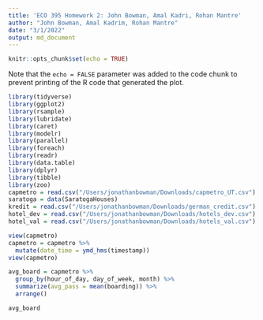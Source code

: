 ```yaml
---
title: 'ECO 395 Homework 2: John Bowman, Amal Kadri, Rohan Mantre'
author: "John Bowman, Amal Kadrim, Rohan Mantre"
date: "3/1/2022"
output: md_document
---
```


```r
knitr::opts_chunk$set(echo = TRUE)
```

Note that the `echo = FALSE` parameter was added to the code chunk to prevent printing of the R code that generated the plot.

```r
library(tidyverse)
library(ggplot2)
library(rsample)
library(lubridate)
library(caret)
library(modelr)
library(parallel)
library(foreach)
library(readr)
library(data.table)
library(dplyr)
library(tibble)
library(zoo)
capmetro = read.csv("/Users/jonathanbowman/Downloads/capmetro_UT.csv")
saratoga = data(SaratogaHouses)
kredit = read.csv("/Users/jonathanbowman/Downloads/german_credit.csv")
hotel_dev = read.csv("/Users/jonathanbowman/Downloads/hotels_dev.csv")
hotel_val = read.csv("/Users/jonathanbowman/Downloads/hotels_val.csv")
```

```r
view(capmetro)
capmetro = capmetro %>%
  mutate(date_time = ymd_hms(timestamp))
view(capmetro)

avg_board = capmetro %>% 
  group_by(hour_of_day, day_of_week, month) %>% 
  summarize(avg_pass = mean(boarding)) %>% 
  arrange()

avg_board
  
```



